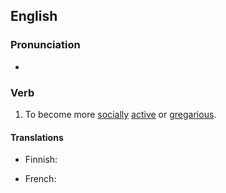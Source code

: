 ==English==

===Pronunciation===
* {{audio|en|en-au-come out of one's shell.ogg|Audio (AU)}}

===Verb===
{{head|en|verb}}

# {{lb|en|idiomatic}} To become more [[social]]ly [[active]] or [[gregarious]].

====Translations====
{{trans-top}}
* Finnish: {{t-needed|fi}}
{{trans-mid}}
* French: {{t|fr|sortir de sa coquille}}
{{trans-bottom}}